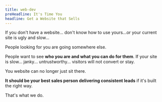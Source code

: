 ```yaml
---
title: web-dev
preHeadline: It's Time You
headline: Get a Website that Sells
---
```


If you don't have a website... don't know how to use yours...or your current site is ugly and slow...

People looking for you are going somewhere else.

People want to see **who you are and what you can do for them**. If your site is slow... janky... untrustworthy... visitors will not convert or stay.

You website can no longer just sit there.

**It should be your best sales person delivering consistent leads** if it's built the right way.

That's what we do.

